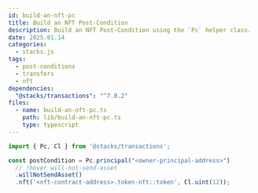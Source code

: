 ```yaml
---
id: build-an-nft-pc
title: Build an NFT Post-Condition
description: Build an NFT Post-Condition using the `Pc` helper class.
date: 2025.01.14
categories:
  - stacks.js
tags:
  - post-conditions
  - transfers
  - nft
dependencies:
  "@stacks/transactions": "^7.0.2"
files:
  - name: build-an-nft-pc.ts
    path: lib/build-an-nft-pc.ts
    type: typescript
---
```


```typescript
import { Pc, Cl } from '@stacks/transactions';

const postCondition = Pc.principal("<owner-principal-address>")
  // !hover will-not-send-asset
  .willNotSendAsset()
  .nft('<nft-contract-address>.token-nft::token', Cl.uint(12));
```

